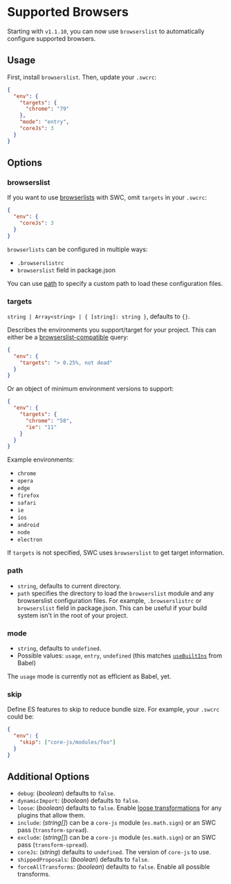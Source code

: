 
# Supported Browsers

Starting with `v1.1.10`, you can now use `browserslist` to automatically configure supported browsers.

## Usage

First, install `browserslist`. Then, update your `.swcrc`:

```json
{
  "env": {
    "targets": {
      "chrome": "79"
    },
    "mode": "entry",
    "coreJs": 3
  }
}
```

## Options

### browserslist

If you want to use [browserlists](https://github.com/browserslist/browserslist) with SWC, omit `targets` in your `.swcrc`:

```json
{
  "env": {
    "coreJs": 3
  }
}
```

`browserlists` can be configured in multiple ways:

- `.browserslistrc`
- `browserslist` field in package.json

You can use [path](#path) to specify a custom path to load these configuration files.

### targets

`string | Array<string> | { [string]: string }`, defaults to `{}`.

Describes the environments you support/target for your project. This can either be a [browserslist-compatible](https://github.com/ai/browserslist) query:

```json
{
  "env": {
    "targets": "> 0.25%, not dead"
  }
}
```

Or an object of minimum environment versions to support:

```json
{
  "env": {
    "targets": {
      "chrome": "58",
      "ie": "11"
    }
  }
}
```

Example environments:

- `chrome`
- `opera`
- `edge`
- `firefox`
- `safari`
- `ie`
- `ios`
- `android`
- `node`
- `electron`

If `targets` is not specified, SWC uses `browserslist` to get target information.

### path

- `string`, defaults to current directory.
- `path` specifies the directory to load the `browserslist` module and any browserslist configuration files. For example, `.browserslistrc` or `browserslist` field in package.json. This can be useful if your build system isn't in the root of your project.

### mode

- `string`, defaults to `undefined`.
- Possible values: `usage`, `entry`, `undefined` (this matches [`useBuiltIns`](https://babeljs.io/docs/en/babel-preset-env#usebuiltins) from Babel)

<Callout emoji="⚠️">
  The <code>usage</code> mode is currently not as efficient as Babel, yet.
</Callout>

### skip

Define ES features to skip to reduce bundle size. For example, your `.swcrc` could be:

```json
{
  "env": {
    "skip": ["core-js/modules/foo"]
  }
}
```

## Additional Options

- `debug`: (_boolean_) defaults to `false`.
- `dynamicImport`: (_boolean_) defaults to `false`.
- `loose`: (_boolean_) defaults to `false`. Enable [loose transformations](http://2ality.com/2015/12/babel6-loose-mode.html) for any plugins that allow them.
- `include`: (_string[]_) can be a `core-js` module (`es.math.sign`) or an SWC pass (`transform-spread`).
- `exclude`: (_string[]_) can be a `core-js` module (`es.math.sign`) or an SWC pass (`transform-spread`).
- `coreJs`: (_string_) defaults to `undefined`. The version of `core-js` to use.
- `shippedProposals`: (_boolean_) defaults to `false`.
- `forceAllTransforms`: (_boolean_) defaults to `false`. Enable all possible transforms.
